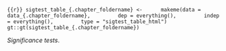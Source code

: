 ::: {{#tbl-sigtest-table-{.chapter_foldername}}}

```{{r}}
sigtest_table_{.chapter_foldername} <- 
    makeme(data = data_{.chapter_foldername},
        dep = everything(),
        indep = everything(),
        type = "sigtest_table_html")
gt::gt(sigtest_table_{.chapter_foldername})
```

_Significance tests_.

:::
